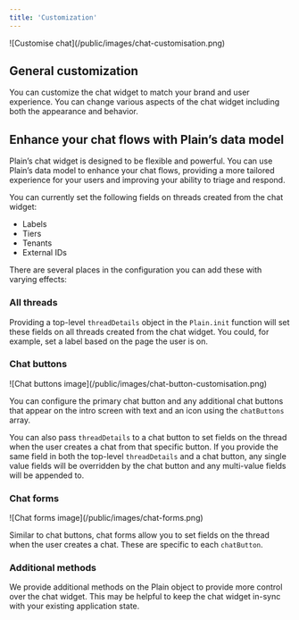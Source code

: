 ```yaml
---
title: 'Customization'
---
```


<Frame>![Customise chat](/public/images/chat-customisation.png)</Frame>

## General customization

You can customize the chat widget to match your brand and user experience. You can change various aspects of the chat widget including both the appearance and behavior.




<Accordion title="General customization code">
  <Snippet file="chat/customization.mdx" />
</Accordion>

## Enhance your chat flows with Plain’s data model

Plain’s chat widget is designed to be flexible and powerful. You can use Plain’s data model to enhance your chat flows, providing a more tailored experience for your users and 
improving your ability to triage and respond.

You can currently set the following fields on threads created from the chat widget:
* Labels
* Tiers
* Tenants
* External IDs

There are several places in the configuration you can add these with varying effects:

### All threads

Providing a top-level `threadDetails` object in the `Plain.init` function will set these fields on all threads created from the chat widget. You could, for example,
set a label based on the page the user is on.

<Accordion title="Thread details code">
  <Snippet file="chat/thread-details.mdx" />
</Accordion>

### Chat buttons

<Frame>![Chat buttons image](/public/images/chat-button-customisation.png)</Frame>

You can configure the primary chat button and any additional chat buttons that appear on the intro screen with text and an icon using the `chatButtons` array.

You can also pass `threadDetails` to a chat button to set fields on the thread when the user creates a chat from that specific button. If you provide the same field
in both the top-level `threadDetails` and a chat button, any single value fields will be overridden by the chat button and any multi-value fields will be appended to.

<Accordion title="Chat buttons code">
  <Snippet file="chat/chat-buttons.mdx" />
</Accordion>

### Chat forms

<Frame>![Chat forms image](/public/images/chat-forms.png)</Frame>

Similar to chat buttons, chat forms allow you to set fields on the thread when the user creates a chat. These are specific to each `chatButton`.

<Accordion title="Chat forms code">
  <Snippet file="chat/chat-forms.mdx" />
</Accordion>

### Additional methods

We provide additional methods on the Plain object to provide more control over the chat widget. This may be helpful to keep the chat widget in-sync with your existing application state.

<Accordion title="Chat forms code">
  <Snippet file="chat/methods.mdx" />
</Accordion>